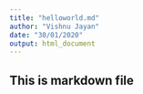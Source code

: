 ```yaml
---
title: "helloworld.md"
author: "Vishnu Jayan"
date: "30/01/2020"
output: html_document
---
```


## This is markdown file